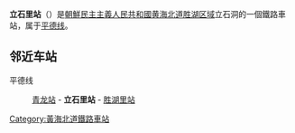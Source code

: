 {{unreferenced|time=2015-01-29T16:42:55+00:00}}
{{朝鮮半島車站資訊
|公司色 = blue
|文字色 = 
|站名 = 立石里站
|圖片 = 
|pxl = 
|圖片說明 =
|前一站 = [[青龙站_(平壤市)|青龙]]
|前一站距離 = 1.8
|後一站距離 = 4.8
|後一站 = [[胜湖里站|胜湖里]]
|所屬路線 = [[平德线|平德线]]
|距離 = 21.1
|起點站 = [[平壤站|平壤]]
|諺文 = 립석리역
|朝鮮漢字 = 立石里驛
|文觀部式 = Ripseok-ri-yeok
|馬-賴式 = Ripsŏk-ri-yŏk
|副站名 = 
|車站編號 = 
|停站路線數 = 
|所屬公司 = [[朝鮮民主主義人民共和國鐵道省|朝鮮民主主義人民共和國鐵道省]]
|所在地 =[[黄海北道|黄海北道]][[胜湖区域|胜湖区域]]立石洞
|車站構造 = 地面车站
|月台配置 = 
|啟用年月日 =
|廢站年月日 = 
|上下車人次 = 
|統計年度 = 
|轉車 = 
|備註 = 
|全寬備註 = 
}}

'''立石里站'''（{{lang-ko|립석리역}}）是[[朝鮮民主主義人民共和國|朝鮮民主主義人民共和國]][[黄海北道|黄海北道]][[胜湖区域|胜湖区域]]立石洞的一個鐵路車站，属于[[平德线|平德线]]。

==邻近车站==
平德线
:[[青龙站_(平壤市)|青龙站]] - '''立石里站''' - [[胜湖里站|胜湖里站]]

{{朝鲜铁路小作品}}

{{平德线}}
{{高飛线}}

[[Category:黃海北道鐵路車站|Category:黃海北道鐵路車站]]